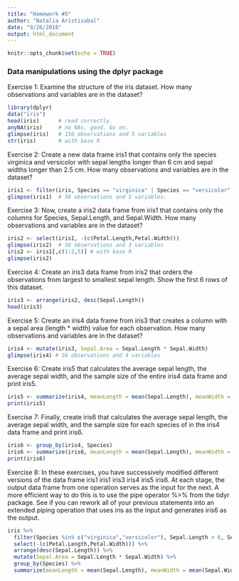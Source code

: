 ```yaml
---
title: "Homework #5"
author: "Natalia Aristizabal"
date: "9/26/2018"
output: html_document
---
```


```r
knitr::opts_chunk$set(echo = TRUE)
```

### Data manipulations using the dplyr package


Exercise 1: Examine the structure of the iris dataset. How many observations and variables are in the dataset?

```r
library(dplyr)
data("iris")
head(iris)      # read correctly. 
anyNA(iris)     # no NAs, good. Go on.
glimpse(iris)   # 150 observations and 5 variables
str(iris)       # with base R
```


Exercise 2: Create a new data frame iris1 that contains only the species virginica and versicolor with sepal lengths longer than 6 cm and sepal widths longer than 2.5 cm. How many observations and variables are in the dataset?

```r
iris1 <- filter(iris, Species == "virginica" | Species == "versicolor", Sepal.Length > 6, Sepal.Width > 2.5)
glimpse(iris1)  # 56 observations and 5 variables. 
```

Exercise 3: Now, create a iris2 data frame from iris1 that contains only the columns for Species, Sepal.Length, and Sepal.Width. How many observations and variables are in the dataset?
 
```r
iris2 <- select(iris1, -(c(Petal.Length,Petal.Width)))
glimpse(iris2)  # 56 observations and 3 variables
iris2 <- iris1[,c(1:2,5)] # with base R 
glimpse(iris2)
```


Exercise 4: Create an iris3 data frame from iris2 that orders the observations from largest to smallest sepal length. Show the first 6 rows of this dataset.

```r
iris3 <- arrange(iris2, desc(Sepal.Length))
head(iris3)
```

Exercise 5: Create an iris4 data frame from iris3 that creates a column with a sepal area (length * width) value for each observation. How many observations and variables are in the dataset?

```r
iris4 <- mutate(iris3, Sepal.Area = Sepal.Length * Sepal.Width)
glimpse(iris4) # 56 observations and 4 variables
```

Exercise 6: Create iris5 that calculates the average sepal length, the average sepal width, and the sample size of the entire iris4 data frame and print iris5.

```r
iris5 <- summarize(iris4, meanLength = mean(Sepal.Length), meanWidth = mean(Sepal.Width), TotalNumber= n())
print(iris5)
```

Exercise 7: Finally, create iris6 that calculates the average sepal length, the average sepal width, and the sample size for each species of in the iris4 data frame and print iris6.

```r
iris6 <- group_by(iris4, Species)
iris6 <- summarize(iris6, meanLength = mean(Sepal.Length), meanWidth = mean(Sepal.Width), TotalNumber= n())
print(iris6)
```

Exercise 8: In these exercises, you have successively modified different versions of the data frame iris1 iris1 iris3 iris4 iris5 iris6. At each stage, the output data frame from one operation serves as the input for the next. A more efficient way to do this is to use the pipe operator %>% from the tidyr package. See if you can rework all of your previous statements into an extended piping operation that uses iris as the input and generates iris6 as the output.

```r
iris %>%
  filter(Species %in% c("virginica","versicolor"), Sepal.Length > 6, Sepal.Width > 2.5) %>%
  select(-(c(Petal.Length,Petal.Width))) %>%
  arrange(desc(Sepal.Length)) %>%
  mutate(Sepal.Area = Sepal.Length * Sepal.Width) %>%
  group_by(Species) %>%
  summarize(meanLength = mean(Sepal.Length), meanWidth = mean(Sepal.Width), TotalNumber= n())
```
